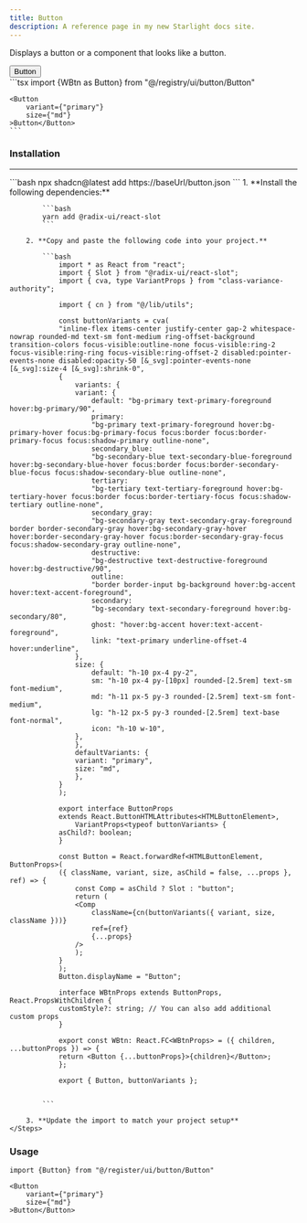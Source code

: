 ```yaml
---
title: Button
description: A reference page in my new Starlight docs site.
---
```



Displays a button or a component that looks like a button.

<Tabs syncKey="tab">
  <TabItem label="Preview">
    <Card>
        <div className='flex justify-center items-center min-h-48'>
            <Button variant={"primary"} size={"md"} client:load>Button</Button>
        </div>
    </Card>
  </TabItem>
  <TabItem label="Code">
    ```tsx
    import {WBtn as Button} from "@/registry/ui/button/Button"
         
    <Button
        variant={"primary"} 
        size={"md"}
    >Button</Button>
    ```
  </TabItem>
</Tabs>

### Installation

<hr />

<Tabs>
  <TabItem label="CLI">
    ```bash
    npx shadcn@latest add https://baseUrl/button.json
    ```
  </TabItem>
  <TabItem label="Manual">      
    <Steps>
         1. **Install the following dependencies:**

            ```bash
            yarn add @radix-ui/react-slot
            ```

        2. **Copy and paste the following code into your project.**

            ```bash
                import * as React from "react";
                import { Slot } from "@radix-ui/react-slot";
                import { cva, type VariantProps } from "class-variance-authority";

                import { cn } from "@/lib/utils";

                const buttonVariants = cva(
                "inline-flex items-center justify-center gap-2 whitespace-nowrap rounded-md text-sm font-medium ring-offset-background transition-colors focus-visible:outline-none focus-visible:ring-2 focus-visible:ring-ring focus-visible:ring-offset-2 disabled:pointer-events-none disabled:opacity-50 [&_svg]:pointer-events-none [&_svg]:size-4 [&_svg]:shrink-0",
                {
                    variants: {
                    variant: {
                        default: "bg-primary text-primary-foreground hover:bg-primary/90",
                        primary:
                        "bg-primary text-primary-foreground hover:bg-primary-hover focus:bg-primary-focus focus:border focus:border-primary-focus focus:shadow-primary outline-none",
                        secondary_blue:
                        "bg-secondary-blue text-secondary-blue-foreground hover:bg-secondary-blue-hover focus:border focus:border-secondary-blue-focus focus:shadow-secondary-blue outline-none",
                        tertiary:
                        "bg-tertiary text-tertiary-foreground hover:bg-tertiary-hover focus:border focus:border-tertiary-focus focus:shadow-tertiary outline-none",
                        secondary_gray:
                        "bg-secondary-gray text-secondary-gray-foreground border border-secondary-gray hover:bg-secondary-gray-hover hover:border-secondary-gray-hover focus:border-secondary-gray-focus focus:shadow-secondary-gray outline-none",
                        destructive:
                        "bg-destructive text-destructive-foreground hover:bg-destructive/90",
                        outline:
                        "border border-input bg-background hover:bg-accent hover:text-accent-foreground",
                        secondary:
                        "bg-secondary text-secondary-foreground hover:bg-secondary/80",
                        ghost: "hover:bg-accent hover:text-accent-foreground",
                        link: "text-primary underline-offset-4 hover:underline",
                    },
                    size: {
                        default: "h-10 px-4 py-2",
                        sm: "h-10 px-4 py-[10px] rounded-[2.5rem] text-sm font-medium",
                        md: "h-11 px-5 py-3 rounded-[2.5rem] text-sm font-medium",
                        lg: "h-12 px-5 py-3 rounded-[2.5rem] text-base font-normal",
                        icon: "h-10 w-10",
                    },
                    },
                    defaultVariants: {
                    variant: "primary",
                    size: "md",
                    },
                }
                );

                export interface ButtonProps
                extends React.ButtonHTMLAttributes<HTMLButtonElement>,
                    VariantProps<typeof buttonVariants> {
                asChild?: boolean;
                }

                const Button = React.forwardRef<HTMLButtonElement, ButtonProps>(
                ({ className, variant, size, asChild = false, ...props }, ref) => {
                    const Comp = asChild ? Slot : "button";
                    return (
                    <Comp
                        className={cn(buttonVariants({ variant, size, className }))}
                        ref={ref}
                        {...props}
                    />
                    );
                }
                );
                Button.displayName = "Button";

                interface WBtnProps extends ButtonProps, React.PropsWithChildren {
                customStyle?: string; // You can also add additional custom props
                }

                export const WBtn: React.FC<WBtnProps> = ({ children, ...buttonProps }) => {
                return <Button {...buttonProps}>{children}</Button>;
                };

                export { Button, buttonVariants };


            ```

        3. **Update the import to match your project setup**
    </Steps>
  </TabItem>
</Tabs>

### Usage

```tsx
import {Button} from "@/register/ui/button/Button"
```

```tsx
<Button
    variant={"primary"} 
    size={"md"}
>Button</Button>
```
